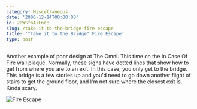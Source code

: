 ```yaml
---
category: Miscellaneous
date: '2006-12-14T00:00:00'
id: 20WSfoAiFncB
slug: /take-it-to-the-bridge-fire-escape
title: '"Take it to the Bridge" Fire Escape'
type: post
---
```


Another example of poor design at The Omni. This time on the In Case Of Fire wall plaque. Normally, these signs have dotted lines that show how to get from where you are to an exit. In this case, you only get to the bridge. This bridge is a few stories up and you'd need to go down another flight of stairs to get the ground floor, and I'm not sure where the closest exit is. Kinda scary.

![Fire Escape](/blog/wp-content/uploads/img_0306.jpg)